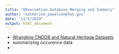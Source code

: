 ```yaml
---
title: "Observation Database Merging and Summary"
author: "katherine_powelson@fws.gov"
date: "11/5/2019"
output: html_document
---
```


 * [Wrangling CNDDB and Natural Heritage Datasets](occurencedatabases.html)
 * summarizing occurence data 
 * 
